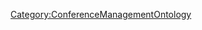{{{info|add title=New Participant|edit title=Edit Participant|page name=C<unique number;random;10>}}}
{{FormHeader|Participant}}
{{StandardFormSections}}
{{FormFooter}}
<noinclude>[[Category:ConferenceManagementOntology]]</noinclude>
